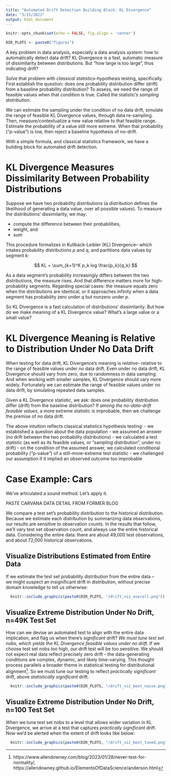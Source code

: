 ```yaml
---
title: "Automated Drift Detection Building Block: KL Divergence"
date: "3/15/2023"
output: html_document
---
```


```r
knitr::opts_chunk$set(echo = FALSE, fig.align = 'center')

DIR_PLOTS <- paste0("figures") 

```

A key problem in data analysis, especially a data analysis _system_: 
how to automatically detect data drift? 
KL Divergence is a fast, automatic measure of dissimilarity between distributions.
But "how large is too large", thus indicating drift?

Solve that problem with _classical statistics_--hypothesis testing, specifically.
First establish the question: does one probability distribution 
differ (drift) from a baseline probability distribution? 
To assess, we need the range of feasible values when that condition is true.
Called the statistic's _sampling distribution_.

We can estimate the sampling 
under the condition of no data drift, 
simulate the range of feasible KL Divergence values, through data re-sampling. 
Then, measure/contextualize a new value relative to that feasible range. 
Estimate the probability of a value still more extreme.
When that probability ("p-value") is low, then reject a baseline hypothesis of no-drift.

With a simple formula, and classical statistics framework,
we have a building block for automated drift detection.

# KL Divergence Measures Dissimilarity Between Probability Distributions

Suppose we have two probability distributions (a distribution defines
the likelihood of generating a data value, over all possible values).
To measure the distributions' dissimilarity, we may:

- compute the difference between their probabilities,
- weight, and
- sum

This procedure formalizes in Kullback-Leibler (KL) Divergence--
which intakes probability distributions _p_ and _q_,
and partitions data values by segment _k_:

$$
  KL = \sum_{k=1}^K p_k log \frac{p_k}{q_k}
$$

As a data segment's probability increasingly differs between the two distributions,
the measure rises. And that difference matters more for high-probability segments. 
Regarding special cases: the measure equals zero when the distributions are identical, 
or it approaches infinity when a data segment has probability zero under _q_ but nonzero under _p_.

So KL Divergence is a fast calculation of distributions' dissimilarity.
But how do we make meaning of a KL Divergence value? 
What's a large value or a small value? 

# KL Divergence Meaning is Relative to Distribution Under No Data Drift

When testing for data drift, KL Divergence's meaning is _relative_--
relative to the range of feasible values under no data drift. 
Even under no data drift, KL Divergence should vary from zero,
due to randomness in data sampling. 
And when working with smaller samples, KL Divergence should vary more widely.
Fortunately we can estimate the range of feasible values under no data drift,
by simulating repeated data samples.

Given a KL Divergence statistic, we ask: 
does one probability distribution differ (drift) from the baseline distribution? 
If _among the no-data-drift feasible values_,
a more extreme statistic is improbable,
then we challenge the premise of no data drift.

The above intuition reflects classical statistics hypothesis testing:
- we established a question about the data population
- we assumed an answer (no drift between the two probability distributions)
- we calculated a test statistic (as well as its feasible values, or "sampling distribution", under no drift)
- on the condition of the assumed answer, we calculated conditional probability ("p-value") of a still-more-extreme test statistic
- we challenged our assumption if it implied an observed outcome too improbable


# Case Example: Cars

We've articulated a sound method. Let's apply it.

PASTE CARVANA DATA DETAIL FROM FORMER BLOG

We compare a test set's probability distribution to the historical distribution.
Because we estimate each distribution by summarizing data observations,
our results are sensitive to observation counts. In the results that follow,
we'll vary test set observation count, and always use the entire historical data.
Considering the entire data: there are about 49,000 test observations, 
and about 72,000 historical observations.

## Visualize Distributions Estimated from Entire Data

If we estimate the test set probability distribution from the entire data --  
we might suspect an insignificant drift in distribution, 
without precise domain knowledge to tell us otherwise:

```r
  knitr::include_graphics(paste0(DIR_PLOTS, "/drift_viz_overall.png"))
```

## Visualize Extreme Distribution Under No Drift, n=49K Test Set

How can we devise an automated test to align with the entire data implication,
and flag us when there's _significant_ drift? 
_We must tune test set nobs, which yields the KL Divergence feasible values under no drift._ 
If we choose test set nobs too high, our drift test will be too sensitive.
We should not expect real data reflect precisely zero drift -- 
the data-generating conditions are complex, dynamic, and likely time-varying.
This thought process parallels a broader theme in statistical testing
for distributional alignment^[https://www.allendowney.com/blog/2023/01/28/never-test-for-normality/, 
https://allendowney.github.io/ElementsOfDataScience/anderson.html].
So we must tune our testing to reflect _practically significant_ drift,
above _statistically significant_ drift.

```r
  knitr::include_graphics(paste0(DIR_PLOTS, "/drift_viz_boot_naive.png"))
```

## Visualize Extreme Distribution Under No Drift, n=100 Test Set

When we tune test set nobs to a level that allows wider variation in KL Divergence,
we arrive at a test that captures _practically significant_ drift. 
Now we'd be alerted when the extent of drift looks like below:

```r
  knitr::include_graphics(paste0(DIR_PLOTS, "/drift_viz_boot_tuned.png"))
```